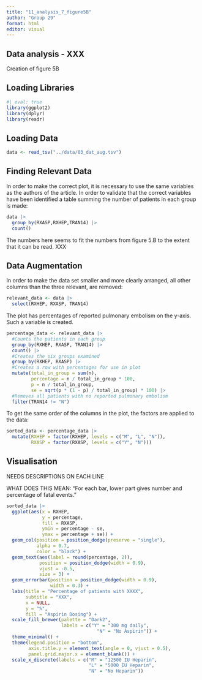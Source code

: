 ```yaml
---
title: "11_analysis_7_figure5B"
author: "Group 29"
format: html
editor: visual
---
```


## Data analysis - XXX

Creation of figure 5B

## Loading Libraries

```r
#| eval: true
library(ggplot2)
library(dplyr)
library(readr)
```

## Loading Data

```r
data <- read_tsv("../data/03_dat_aug.tsv")
```

## Finding Relevant Data

In order to make the correct plot, it is necessary to use the same variables as the authors of the article. In order to validate that the correct variables have been identified a table summing the number of patients in each group is made:

```r
data |> 
  group_by(RXASP,RXHEP,TRAN14) |> 
  count()
```

The numbers here seems to fit the numbers from figure 5.B to the extent that it can be read. XXX

## Data Augmentation

In order to make the data set smaller and more clearly arranged, all other columns than the three relevant, are removed:

```r
relevant_data <- data |> 
  select(RXHEP, RXASP, TRAN14) 
```

The plot has percentages of reported pulmonary embolism on the y-axis. Such a variable is created.

```r
percentage_data <- relevant_data |>
  #Counts the patients in each group
  group_by(RXHEP, RXASP, TRAN14) |> 
  count() |> 
  #Creates the six groups examined
  group_by(RXHEP, RXASP) |> 
  #Creates a row with percentages for use in plot
  mutate(total_in_group = sum(n),
         percentage = n / total_in_group * 100,
         p = n / total_in_group,
         se = sqrt(p * (1 - p) / total_in_group) * 100) |> 
  #Removes all patients with no reported pulmonary embolism
  filter(TRAN14 != "N") 
```

To get the same order of the columns in the plot, the factors are applied to the data:

```r
sorted_data <- percentage_data |> 
  mutate(RXHEP = factor(RXHEP, levels = c("M", "L", "N")),
         RXASP = factor(RXASP, levels = c("Y", "N")))
```

## Visualisation

NEEDS DESCRIPTIONS ON EACH LINE

WHAT DOES THIS MEAN: "For each bar, lower part gives number and percentage of fatal events."

```r
sorted_data |>   
  ggplot(aes(x = RXHEP,
             y = percentage,
             fill = RXASP,
             ymin = percentage - se,
             ymax = percentage + se)) +
  geom_col(position = position_dodge(preserve = "single"),
           alpha = 0.7,
           color = "black") +
  geom_text(aes(label = round(percentage, 2)),
            position = position_dodge(width = 0.9),
            vjust = -0.5,
            size = 3) +
  geom_errorbar(position = position_dodge(width = 0.9),
                width = 0.3) +
  labs(title = "Percentage of patients with XXXX",
       subtitle = "XXX",
       x = NULL,
       y = "%",
       fill = "Aspirin Dosing") +
  scale_fill_brewer(palette = "Dark2",
                    labels = c("Y" = "300 mg daily",
                                 "N" = "No Aspirin")) +
  theme_minimal() +
  theme(legend.position = "bottom",
        axis.title.y = element_text(angle = 0, vjust = 0.5),
        panel.grid.major.x = element_blank()) +
  scale_x_discrete(labels = c("M" = "12500 IU Heparin",
                              "L" = "5000 IU Heparin",
                              "N" = "No Heparin"))
```
